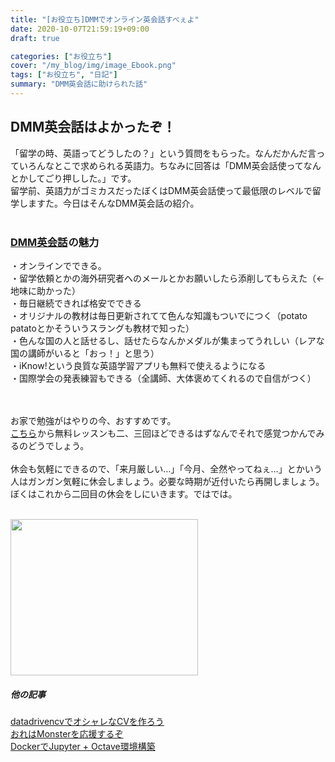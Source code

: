 ```yaml
---
title: "[お役立ち]DMMでオンライン英会話すべぇよ"
date: 2020-10-07T21:59:19+09:00
draft: true

categories: ["お役立ち"]
cover: "/my_blog/img/image_Ebook.png"
tags: ["お役立ち", "日記"]
summary: "DMM英会話に助けられた話"
---
```


## DMM英会話はよかったぞ！ 
  
  
「留学の時、英語ってどうしたの？」という質問をもらった。なんだかんだ言っていろんなとこで求められる英語力。ちなみに回答は「DMM英会話使ってなんとかしてごり押しした。」です。<br>
留学前、英語力がゴミカスだったぼくはDMM英会話使って最低限のレベルで留学しますた。今日はそんなDMM英会話の紹介。<br>
<br>

### <a href="//af.moshimo.com/af/c/click?a_id=2179241&p_id=906&pc_id=1119&pl_id=11720&guid=ON" rel="nofollow">DMM英会話</a><img src="//i.moshimo.com/af/i/impression?a_id=2179241&p_id=906&pc_id=1119&pl_id=11720" width="1" height="1" style="border:none;">の魅力 
  
  
・オンラインでできる。<br>
・留学依頼とかの海外研究者へのメールとかお願いしたら添削してもらえた（←地味に助かった）<br>
・毎日継続できれば格安でできる<br>
・オリジナルの教材は毎日更新されてて色んな知識もついでにつく（potato patatoとかそういうスラングも教材で知った）<br>
・色んな国の人と話せるし、話せたらなんかメダルが集まってうれしい（レアな国の講師がいると「おっ！」と思う）<br>
・iKnow!という良質な英語学習アプリも無料で使えるようになる<br>
・国際学会の発表練習もできる（全講師、大体褒めてくれるので自信がつく）<br>
<br><br>

お家で勉強がはやりの今、おすすめです。<br>
<a href="//af.moshimo.com/af/c/click?a_id=2179241&p_id=906&pc_id=1119&pl_id=11778&guid=ON" rel="nofollow">こちら</a><img src="//i.moshimo.com/af/i/impression?a_id=2179241&p_id=906&pc_id=1119&pl_id=11778" width="1" height="1" style="border:none;">から無料レッスンも二、三回ほどできるはずなんでそれで感覚つかんでみるのどうでしょう。<br>
<br>
休会も気軽にできるので、「来月厳しい…」「今月、全然やってねぇ…」とかいう人はガンガン気軽に休会しましょう。必要な時期が近付いたら再開しましょう。ぼくはこれから二回目の休会をしにいきます。ではでは。<br>
<br>

<a href="//af.moshimo.com/af/c/click?a_id=2179241&p_id=906&pc_id=1119&pl_id=11765&guid=ON" rel="nofollow"><img src="//image.moshimo.com/af-img/0270/000000011765.jpg" width="300" height="250" style="border:none;"></a><img src="//i.moshimo.com/af/i/impression?a_id=2179241&p_id=906&pc_id=1119&pl_id=11765" width="1" height="1" style="border:none;">
<br>

##### 他の記事

 [datadrivencvでオシャレなCVを作ろう](https://susishushi.github.io/my_blog/post/datacv/)<br>
[おれはMonsterを応援するぞ](https://susishushi.github.io/my_blog/post/monster/)<br>
[DockerでJupyter + Octave環境構築](https://susishushi.github.io/my_blog/post/docker_octave/)
